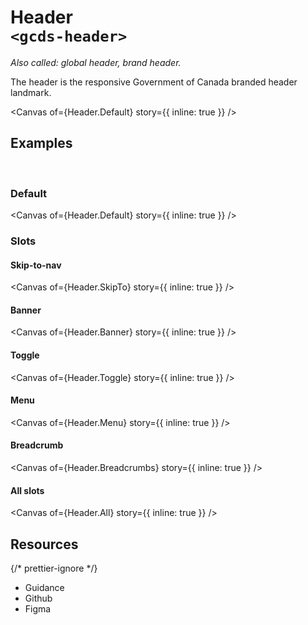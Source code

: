 
<Meta of={Header} name="Overview" />

# Header<br/>`<gcds-header>`

_Also called: global header, brand header._

The header is the responsive Government of Canada branded header landmark.

<Canvas of={Header.Default} story={{ inline: true }} />

## Examples

<br />

### Default

<Canvas of={Header.Default} story={{ inline: true }} />

### Slots

#### Skip-to-nav

<Canvas of={Header.SkipTo} story={{ inline: true }} />

#### Banner

<Canvas of={Header.Banner} story={{ inline: true }} />

#### Toggle

<Canvas of={Header.Toggle} story={{ inline: true }} />

#### Menu

<Canvas of={Header.Menu} story={{ inline: true }} />

#### Breadcrumb

<Canvas of={Header.Breadcrumbs} story={{ inline: true }} />

#### All slots

<Canvas of={Header.All} story={{ inline: true }} />

## Resources

{/* prettier-ignore */}
<ul>
  <li>
    <gcds-button type="link" button-style="text-only" href="https://design-system.alpha.canada.ca/en/components/header/" target="_blank">Guidance</gcds-button>
  </li>
  <li>
    <gcds-button type="link" button-style="text-only" href="https://github.com/cds-snc/gcds-components/tree/main/packages/web/src/components/gcds-header" target="_blank">Github</gcds-button>
  </li>
  <li>
    <gcds-button type="link" button-style="text-only" href="https://www.figma.com/file/mh2maMG2NBtk41k1O1UGHV/Canadian-Digital-Service%E2%80%A8---GC-Design-System?type=design&node-id=2043-5684&mode=design&t=6AQy5Cmm6YcqHAJm-0" target="_blank">Figma</gcds-button>
  </li>
</ul>
